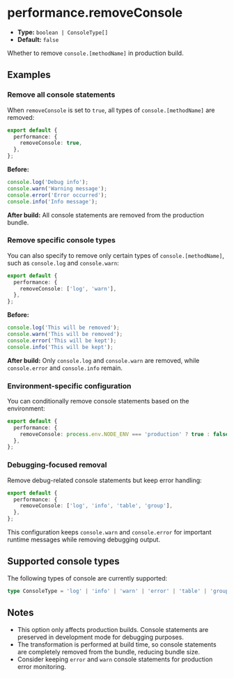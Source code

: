 # performance.removeConsole

- **Type:** `boolean | ConsoleType[]`
- **Default:** `false`

Whether to remove `console.[methodName]` in production build.

## Examples

### Remove all console statements

When `removeConsole` is set to `true`, all types of `console.[methodName]` are removed:

```ts title="rsbuild.config.ts"
export default {
  performance: {
    removeConsole: true,
  },
};
```

**Before:**

```js
console.log('Debug info');
console.warn('Warning message');
console.error('Error occurred');
console.info('Info message');
```

**After build:** All console statements are removed from the production bundle.

### Remove specific console types

You can also specify to remove only certain types of `console.[methodName]`, such as `console.log` and `console.warn`:

```ts title="rsbuild.config.ts"
export default {
  performance: {
    removeConsole: ['log', 'warn'],
  },
};
```

**Before:**

```js
console.log('This will be removed');
console.warn('This will be removed');
console.error('This will be kept');
console.info('This will be kept');
```

**After build:** Only `console.log` and `console.warn` are removed, while `console.error` and `console.info` remain.

### Environment-specific configuration

You can conditionally remove console statements based on the environment:

```ts title="rsbuild.config.ts"
export default {
  performance: {
    removeConsole: process.env.NODE_ENV === 'production' ? true : false,
  },
};
```

### Debugging-focused removal

Remove debug-related console statements but keep error handling:

```ts title="rsbuild.config.ts"
export default {
  performance: {
    removeConsole: ['log', 'info', 'table', 'group'],
  },
};
```

This configuration keeps `console.warn` and `console.error` for important runtime messages while removing debugging output.

## Supported console types

The following types of console are currently supported:

```ts
type ConsoleType = 'log' | 'info' | 'warn' | 'error' | 'table' | 'group';
```

## Notes

- This option only affects production builds. Console statements are preserved in development mode for debugging purposes.
- The transformation is performed at build time, so console statements are completely removed from the bundle, reducing bundle size.
- Consider keeping `error` and `warn` console statements for production error monitoring.
